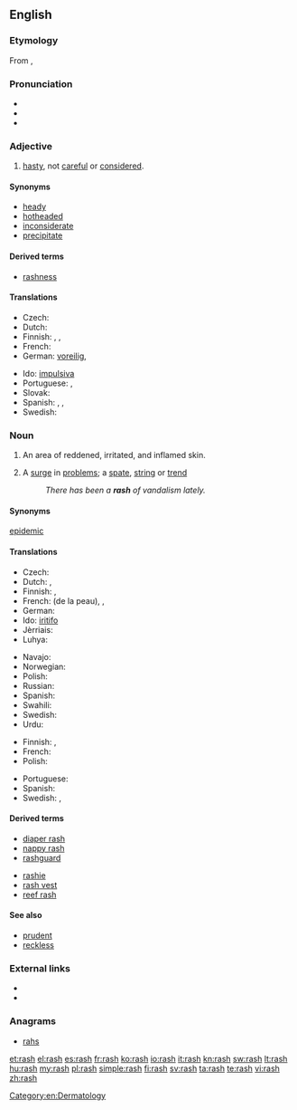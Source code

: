 ==English==

===Etymology===
From {{etyl|enm}} {{term|rash|lang=enm}}, {{term|rasch||hasty, headstrong}}

===Pronunciation===
* {{IPA|/ræʃ/}}
* {{audio|en-us-rash.ogg|Audio (US)}}
* {{rhymes|æʃ}}

===Adjective===
{{en-adj|er|est}}

# [[hasty]], not [[careful]] or [[considered]].

====Synonyms====
* [[heady]]
* [[hotheaded]]
* [[inconsiderate]]
* [[precipitate]]

====Derived terms====
* [[rashness]]

====Translations====
{{trans-top|hasty}}
* Czech: {{t-|cs|zbrklý|m}}
* Dutch: {{t|nl|onbezonnen}}
* Finnish: {{t-|fi|hätäinen}}, {{t|fi|varomaton}}, {{t|fi|ajattelematon}}
* French: {{t+|fr|impulsif}}
* German: [[voreilig]], {{t|de|vorschnell}}
{{trans-mid}}
* Ido: [[impulsiva]]
* Portuguese: {{t+|pt|imprudente}}, {{t+|pt|precipitado}}
* Slovak: {{t|sk|nepozorný}}
* Spanish: {{t|es|precipitado}}, {{t|es|inconsiderado}}, {{t|es|adelantado}}
* Swedish: {{t|sv|förhastad}}
{{trans-bottom}}

===Noun===
{{wikipedia|rash|rash (inflamed skin)}}
{{en-noun|rashes}}

# {{symptom}} An area of reddened, irritated, and inflamed skin.
# A [[surge]] in [[problem]]s; a [[spate]], [[string]] or [[trend]]
#: ''There has been a '''rash''' of vandalism lately.''

====Synonyms====
{{sense|A surge in problems}} [[epidemic]]

====Translations====
{{trans-top|of skin}}
* Czech: {{t-|cs|vyrážka|f}}
* Dutch: {{t|nl|huiduitslag}}, {{t|nl|uitslag}}
* Finnish: {{t-|fi|ihottuma}}, {{t+|fi|ekseema}}
* French: {{t+|fr|irritation|f}} (de la peau), {{t+|fr|éruption|f}}, {{t-|fr|éruption cutanée|f}}
* German: {{t|de|Hautausschlag|m}}
* Ido: [[iritar|iritifo]]
* Jèrriais: {{tø|roa-jer|feu|m}}
* Luhya: {{tø|luy|ohuseruha}}
{{trans-mid}}
* Navajo: {{tø|nv|naʼakǫs}}
* Norwegian: {{t|no|utslett|n}}
* Polish: {{t|pl|wysypka|f}}
* Russian: {{t|ru|сыпь|f|sc=Cyrl|tr=syp'}}
* Spanish: {{t|es|eflorescencia|f}}
* Swahili: {{t+|sw|upele|xs=Swahili}}
* Swedish: {{t|sv|utslag|n}}
* Urdu: {{ur-Arab|[[خارش]]}}
{{trans-bottom}}

{{trans-top|surge in problems}}
* Finnish: {{t+|fi|aalto}}, {{t|fi|suma}}
* French: {{t|fr|épidémie|f}}
* Polish: {{t+|pl|lawina|f}}
{{trans-mid}}
* Portuguese: {{t+|pt|surto|m}}
* Spanish: {{t-|es|erupción|f}}
* Swedish: {{t|sv|våg|c}}, {{t|sv|utbrott|n}}
{{trans-bottom}}

====Derived terms====
{{top2}}
* [[diaper rash]]
* [[nappy rash]]
* [[rashguard]]
{{mid2}}
* [[rashie]]
* [[rash vest]]
* [[reef rash]]
{{bottom}}

====See also====
* [[prudent]]
* [[reckless]]

===External links===
* {{R:Webster 1913}}
* {{R:Century 1911}}

===Anagrams===
* [[rahs#English|rahs]]

[[Category:en:Dermatology]]

[[et:rash]]
[[el:rash]]
[[es:rash]]
[[fr:rash]]
[[ko:rash]]
[[io:rash]]
[[it:rash]]
[[kn:rash]]
[[sw:rash]]
[[lt:rash]]
[[hu:rash]]
[[my:rash]]
[[pl:rash]]
[[simple:rash]]
[[fi:rash]]
[[sv:rash]]
[[ta:rash]]
[[te:rash]]
[[vi:rash]]
[[zh:rash]]